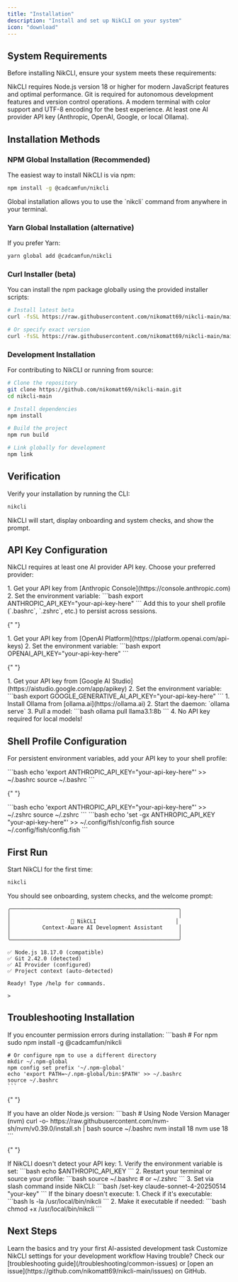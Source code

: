 ```yaml
---
title: "Installation"
description: "Install and set up NikCLI on your system"
icon: "download"
---
```


## System Requirements

Before installing NikCLI, ensure your system meets these requirements:

<CardGroup cols={2}>
  <Card title="Node.js 18+" icon="node-js">
    NikCLI requires Node.js version 18 or higher for modern JavaScript features
    and optimal performance.
  </Card>
  <Card title="Git" icon="git-alt">
    Git is required for autonomous development features and version control
    operations.
  </Card>
  <Card title="Terminal" icon="terminal">
    A modern terminal with color support and UTF-8 encoding for the best
    experience.
  </Card>
  <Card title="API Keys" icon="key">
    At least one AI provider API key (Anthropic, OpenAI, Google, or local
    Ollama).
  </Card>
</CardGroup>

## Installation Methods

### NPM Global Installation (Recommended)

The easiest way to install NikCLI is via npm:

```bash
npm install -g @cadcamfun/nikcli
```

<Note>
  Global installation allows you to use the `nikcli` command from anywhere in
  your terminal.
</Note>

### Yarn Global Installation (alternative)

If you prefer Yarn:

```bash
yarn global add @cadcamfun/nikcli
```

### Curl Installer (beta)

You can install the npm package globally using the provided installer scripts:

```bash
# Install latest beta
curl -fsSL https://raw.githubusercontent.com/nikomatt69/nikcli-main/main/installer/install.sh | bash

# Or specify exact version
curl -fsSL https://raw.githubusercontent.com/nikomatt69/nikcli-main/main/installer/install.sh | bash -s -- --version 0.4.1-beta
```

### Development Installation

For contributing to NikCLI or running from source:

```bash
# Clone the repository
git clone https://github.com/nikomatt69/nikcli-main.git
cd nikcli-main

# Install dependencies
npm install

# Build the project
npm run build

# Link globally for development
npm link
```

## Verification

Verify your installation by running the CLI:

```bash
nikcli
```

NikCLI will start, display onboarding and system checks, and show the prompt.

## API Key Configuration

NikCLI requires at least one AI provider API key. Choose your preferred provider:

<Tabs>
  <Tab title="Anthropic Claude (Recommended)">
    1. Get your API key from [Anthropic Console](https://console.anthropic.com)
    2. Set the environment variable:
    ```bash
    export ANTHROPIC_API_KEY="your-api-key-here"
    ```
    <Tip>
      Add this to your shell profile (`.bashrc`, `.zshrc`, etc.) to persist
      across sessions.
    </Tip>
  </Tab>

{" "}

<Tab title="OpenAI GPT">
  1. Get your API key from [OpenAI
  Platform](https://platform.openai.com/api-keys) 2. Set the environment
  variable: ```bash export OPENAI_API_KEY="your-api-key-here" ```
</Tab>

{" "}

<Tab title="Google Gemini">
  1. Get your API key from [Google AI
  Studio](https://aistudio.google.com/app/apikey) 2. Set the environment
  variable: ```bash export GOOGLE_GENERATIVE_AI_API_KEY="your-api-key-here" ```
</Tab>

  <Tab title="Ollama (Local)">
    1. Install Ollama from [ollama.ai](https://ollama.ai)
    2. Start the daemon: `ollama serve`
    3. Pull a model:
    ```bash
    ollama pull llama3.1:8b
    ```
    4. No API key required for local models!
  </Tab>
</Tabs>

## Shell Profile Configuration

For persistent environment variables, add your API key to your shell profile:

<Tabs>
  <Tab title="Bash">
    ```bash
    echo 'export ANTHROPIC_API_KEY="your-api-key-here"' >> ~/.bashrc
    source ~/.bashrc
    ```
  </Tab>

{" "}

<Tab title="Zsh">
  ```bash echo 'export ANTHROPIC_API_KEY="your-api-key-here"' >> ~/.zshrc source
  ~/.zshrc ```
</Tab>

  <Tab title="Fish">
    ```bash
    echo 'set -gx ANTHROPIC_API_KEY "your-api-key-here"' >> ~/.config/fish/config.fish
    source ~/.config/fish/config.fish
    ```
  </Tab>
</Tabs>

## First Run

Start NikCLI for the first time:

```bash
nikcli
```

You should see onboarding, system checks, and the welcome prompt:

```
╭─────────────────────────────────────────────────────╮
│                                                     │
│                   🚀 NikCLI                         │
│          Context-Aware AI Development Assistant     │
│                                                     │
╰─────────────────────────────────────────────────────╯

✅ Node.js 18.17.0 (compatible)
✅ Git 2.42.0 (detected)
✅ AI Provider (configured)
✅ Project context (auto-detected)

Ready! Type /help for commands.

>
```

## Troubleshooting Installation

<AccordionGroup>
  <Accordion title="Permission Denied Errors">
    If you encounter permission errors during installation:
    ```bash
    # For npm
    sudo npm install -g @cadcamfun/nikcli
    
    # Or configure npm to use a different directory
    mkdir ~/.npm-global
    npm config set prefix '~/.npm-global'
    echo 'export PATH=~/.npm-global/bin:$PATH' >> ~/.bashrc
    source ~/.bashrc
    ```
  </Accordion>

{" "}

<Accordion title="Node.js Version Issues">
  If you have an older Node.js version: ```bash # Using Node Version Manager
  (nvm) curl -o- https://raw.githubusercontent.com/nvm-sh/nvm/v0.39.0/install.sh
  | bash source ~/.bashrc nvm install 18 nvm use 18 ```
</Accordion>

{" "}

<Accordion title="API Key Not Detected">
  If NikCLI doesn't detect your API key: 1. Verify the environment variable is
  set: ```bash echo $ANTHROPIC_API_KEY ``` 2. Restart your terminal or source
  your profile: ```bash source ~/.bashrc # or ~/.zshrc ``` 3. Set via slash
  command inside NikCLI: ```bash /set-key claude-sonnet-4-20250514 "your-key"
  ```
</Accordion>

  <Accordion title="Binary Execution Issues">
    If the binary doesn't execute:
    1. Check if it's executable:
    ```bash
    ls -la /usr/local/bin/nikcli
    ```
    2. Make it executable if needed:
    ```bash
    chmod +x /usr/local/bin/nikcli
    ```
  </Accordion>
</AccordionGroup>

## Next Steps

<CardGroup cols={2}>
  <Card title="First Steps" icon="rocket" href="/quickstart/first-steps">
    Learn the basics and try your first AI-assisted development task
  </Card>
  <Card title="Configuration" icon="gear" href="/quickstart/configuration">
    Customize NikCLI settings for your development workflow
  </Card>
</CardGroup>

<Note>
  Having trouble? Check our [troubleshooting
  guide](/troubleshooting/common-issues) or [open an
  issue](https://github.com/nikomatt69/nikcli-main/issues) on GitHub.
</Note>
